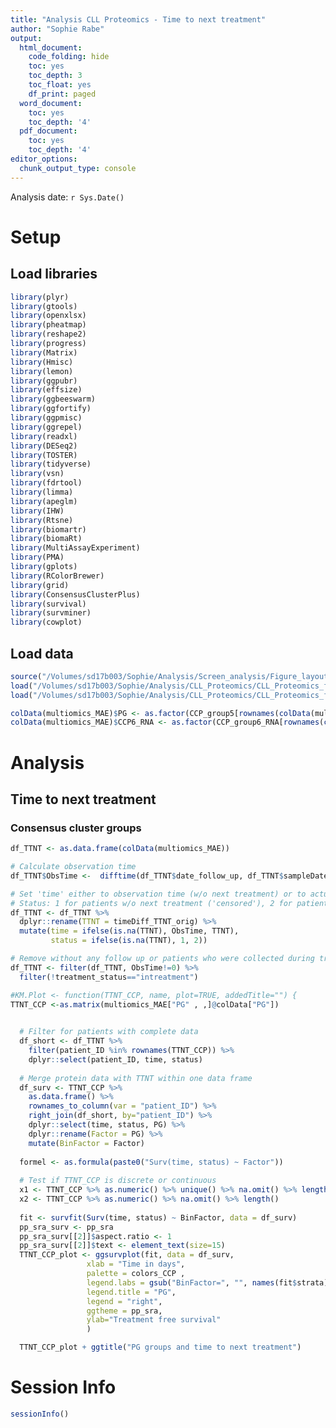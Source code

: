 ```yaml
---
title: "Analysis CLL Proteomics - Time to next treatment"
author: "Sophie Rabe"
output:
  html_document:
    code_folding: hide
    toc: yes
    toc_depth: 3
    toc_float: yes
    df_print: paged
  word_document:
    toc: yes
    toc_depth: '4'
  pdf_document:
    toc: yes
    toc_depth: '4'
editor_options:
  chunk_output_type: console
---
```

Analysis date: `r Sys.Date()`

# Setup
## Load libraries
```r
library(plyr)
library(gtools)
library(openxlsx)
library(pheatmap)
library(reshape2)
library(progress)
library(Matrix)
library(Hmisc)
library(lemon)
library(ggpubr)
library(effsize)
library(ggbeeswarm)
library(ggfortify)
library(ggpmisc)
library(ggrepel)
library(readxl)
library(DESeq2)
library(TOSTER)
library(tidyverse)
library(vsn)
library(fdrtool)
library(limma)
library(apeglm)
library(IHW)
library(Rtsne)
library(biomartr)
library(biomaRt)
library(MultiAssayExperiment)
library(PMA)
library(gplots)
library(RColorBrewer)
library(grid)
library(ConsensusClusterPlus)
library(survival)
library(survminer)
library(cowplot)
```

## Load data
```r
source("/Volumes/sd17b003/Sophie/Analysis/Screen_analysis/Figure_layouts.R")
load("/Volumes/sd17b003/Sophie/Analysis/CLL_Proteomics/CLL_Proteomics_final/Proteomics_Git/Robjects/CLL_Proteomics_Setup.RData")
load("/Volumes/sd17b003/Sophie/Analysis/CLL_Proteomics/CLL_Proteomics_final/Proteomics_Git/Robjects/CLL_Proteomics_ConsensusClustering.RData")
```

```r
colData(multiomics_MAE)$PG <- as.factor(CCP_group5[rownames(colData(multiomics_MAE))])
colData(multiomics_MAE)$CCP6_RNA <- as.factor(CCP_group6_RNA[rownames(colData(multiomics_MAE))])
```

# Analysis
## Time to next treatment
### Consensus cluster groups
```r
df_TTNT <- as.data.frame(colData(multiomics_MAE))

# Calculate observation time
df_TTNT$ObsTime <-  difftime(df_TTNT$date_follow_up, df_TTNT$sampleDate, units = "days")

# Set 'time' either to observation time (w/o next treatment) or to actual time to next treatment
# Status: 1 for patients w/o next treatment ('censored'), 2 for patients who actually recieved treatment
df_TTNT <- df_TTNT %>% 
  dplyr::rename(TTNT = timeDiff_TTNT_orig) %>%
  mutate(time = ifelse(is.na(TTNT), ObsTime, TTNT), 
         status = ifelse(is.na(TTNT), 1, 2))

# Remove without any follow up or patients who were collected during treatment
df_TTNT <- filter(df_TTNT, ObsTime!=0) %>% 
  filter(!treatment_status=="intreatment")

#KM.Plot <- function(TTNT_CCP, name, plot=TRUE, addedTitle="") {
TTNT_CCP <-as.matrix(multiomics_MAE["PG" , ,]@colData["PG"])

  
  # Filter for patients with complete data
  df_short <- df_TTNT %>%
    filter(patient_ID %in% rownames(TTNT_CCP)) %>% 
    dplyr::select(patient_ID, time, status)
  
  # Merge protein data with TTNT within one data frame
  df_surv <- TTNT_CCP %>% 
    as.data.frame() %>% 
    rownames_to_column(var = "patient_ID") %>% 
    right_join(df_short, by="patient_ID") %>% 
    dplyr::select(time, status, PG) %>%
    dplyr::rename(Factor = PG) %>%
    mutate(BinFactor = Factor)
  
  formel <- as.formula(paste0("Surv(time, status) ~ Factor"))
  
  # Test if TTNT_CCP is discrete or continuous
  x1 <- TTNT_CCP %>% as.numeric() %>% unique() %>% na.omit() %>% length()
  x2 <- TTNT_CCP %>% as.numeric() %>% na.omit() %>% length()
  
  fit <- survfit(Surv(time, status) ~ BinFactor, data = df_surv)
  pp_sra_surv <- pp_sra
  pp_sra_surv[[2]]$aspect.ratio <- 1
  pp_sra_surv[[2]]$text <- element_text(size=15)
  TTNT_CCP_plot <- ggsurvplot(fit, data = df_surv, 
                 xlab = "Time in days",
                 palette = colors_CCP ,
                 legend.labs = gsub("BinFactor=", "", names(fit$strata) ),
                 legend.title = "PG",
                 legend = "right",
                 ggtheme = pp_sra,
                 ylab="Treatment free survival"
                 ) 

  TTNT_CCP_plot + ggtitle("PG groups and time to next treatment") 
```

# Session Info
```r
sessionInfo()
```
